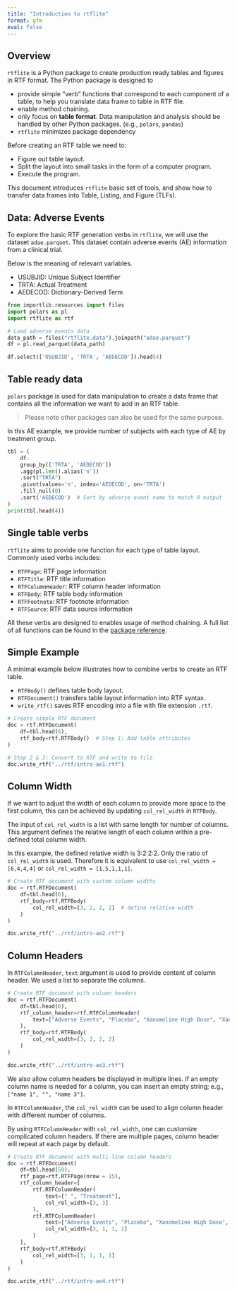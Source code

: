 ```yaml
---
title: "Introduction to rtflite"
format: gfm
eval: false
---
```


<!-- `.md` and `.py` files are generated from the `.qmd` file. Please edit that file. -->

## Overview

`rtflite` is a Python package to create production ready tables and figures in RTF format.
The Python package is designed to

- provide simple "verb" functions that correspond to each component of a table,
  to help you translate data frame to table in RTF file.
- enable method chaining.
- only focus on **table format**.
  Data manipulation and analysis should be handled by other Python packages. (e.g., `polars`, `pandas`)
- `rtflite` minimizes package dependency

Before creating an RTF table we need to:

- Figure out table layout.
- Split the layout into small tasks in the form of a computer program.
- Execute the program.

This document introduces `rtflite` basic set of tools, and show how to transfer
data frames into Table, Listing, and Figure (TLFs).

## Data: Adverse Events

To explore the basic RTF generation verbs in `rtflite`, we will use the dataset `adae.parquet`.
This dataset contain adverse events (AE) information from a clinical trial.

Below is the meaning of relevant variables.

- USUBJID: Unique Subject Identifier
- TRTA: Actual Treatment
- AEDECOD: Dictionary-Derived Term

```python
from importlib.resources import files
import polars as pl
import rtflite as rtf
```

```python
# Load adverse events data
data_path = files("rtflite.data").joinpath("adae.parquet")
df = pl.read_parquet(data_path)

df.select(['USUBJID', 'TRTA', 'AEDECOD']).head(4)
```

## Table ready data

`polars` package is used for data manipulation to create a data frame
that contains all the information we want to add in an RTF table.

> Please note other packages can also be used for the same purpose.

In this AE example, we provide number of subjects with each type of AE by treatment group.

```python
tbl = (
    df.
    group_by(['TRTA', 'AEDECOD'])
    .agg(pl.len().alias('n'))
    .sort("TRTA")
    .pivot(values='n', index='AEDECOD', on='TRTA')
    .fill_null(0)
    .sort('AEDECOD')  # Sort by adverse event name to match R output
)
print(tbl.head(4))
```

## Single table verbs

`rtflite` aims to provide one function for each type of table layout. Commonly used verbs includes:

- `RTFPage`: RTF page information
- `RTFTitle`: RTF title information
- `RTFColumnHeader`: RTF column header information
- `RTFBody`: RTF table body information
- `RTFFootnote`: RTF footnote information
- `RTFSource`: RTF data source information

All these verbs are designed to enables usage of method chaining.
A full list of all functions can be found in the [package reference](https://merck.github.io/rtflite/reference/).

## Simple Example

A minimal example below illustrates how to combine verbs to create an RTF table.

- `RTFBody()` defines table body layout.
- `RTFDocument()` transfers table layout information into RTF syntax.
- `write_rtf()` saves RTF encoding into a file with file extension `.rtf`.

```python
# Create simple RTF document
doc = rtf.RTFDocument(
    df=tbl.head(6),
    rtf_body=rtf.RTFBody()  # Step 1: Add table attributes
)

# Step 2 & 3: Convert to RTF and write to file
doc.write_rtf("../rtf/intro-ae1.rtf")
```

## Column Width

If we want to adjust the width of each column to provide more space to the first column, 
this can be achieved by updating `col_rel_width` in `RTFBody`.

The input of `col_rel_width` is a list with same length for number of columns.
This argument defines the relative length of each column within a pre-defined total column width.

In this example, the defined relative width is 3:2:2:2.
Only the ratio of `col_rel_width` is used.
Therefore it is equivalent to use `col_rel_width = [6,4,4,4]` or `col_rel_width = [1.5,1,1,1]`.

```python
# Create RTF document with custom column widths
doc = rtf.RTFDocument(
    df=tbl.head(6),
    rtf_body=rtf.RTFBody(
        col_rel_width=[3, 2, 2, 2]  # define relative width
    )
)

doc.write_rtf("../rtf/intro-ae2.rtf")
```

## Column Headers

In `RTFColumnHeader`, `text` argument is used to provide content of column header.
We used a list to separate the columns.

```python
# Create RTF document with column headers
doc = rtf.RTFDocument(
    df=tbl.head(6),
    rtf_column_header=rtf.RTFColumnHeader(
        text=["Adverse Events", "Placebo", "Xanomeline High Dose", "Xanomeline Low Dose"],
    ),
    rtf_body=rtf.RTFBody(
        col_rel_width=[3, 2, 2, 2]
    )
)

doc.write_rtf("../rtf/intro-ae3.rtf")
```

We also allow column headers be displayed in multiple lines.
If an empty column name is needed for a column, 
you can insert an empty string; e.g., `["name 1", "", "name 3"]`.

In `RTFColumnHeader`, the `col_rel_width` can be used to align column header 
with different number of columns.

By using `RTFColumnHeader` with `col_rel_width`, one can customize complicated column headers.
If there are multiple pages, column header will repeat at each page by default.

```python
# Create RTF document with multi-line column headers
doc = rtf.RTFDocument(
    df=tbl.head(50),
    rtf_page=rtf.RTFPage(nrow = 15),
    rtf_column_header=[
        rtf.RTFColumnHeader(
            text=[" ", "Treatment"],
            col_rel_width=[3, 3]
        ),
        rtf.RTFColumnHeader(
            text=["Adverse Events", "Placebo", "Xanomeline High Dose", "Xanomeline Low Dose"],
            col_rel_width=[3, 1, 1, 1]
        )
    ],
    rtf_body=rtf.RTFBody(
        col_rel_width=[3, 1, 1, 1]
    )
)

doc.write_rtf("../rtf/intro-ae4.rtf")
```